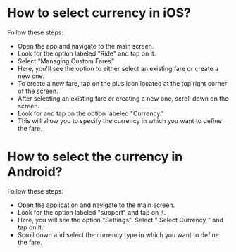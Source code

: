 # How to select currency in iOS?

Follow these steps:

* Open the app and navigate to the main screen.
* Look for the option labeled "Ride" and tap on it. 
* Select “Managing Custom Fares”
* Here, you'll see the option to either select an existing fare or create a new one.
* To create a new fare, tap on the plus icon located at the top right corner of the screen.
* After selecting an existing fare or creating a new one, scroll down on the screen.
* Look for and tap on the option labeled "Currency."
* This will allow you to specify the currency in which you want to define the fare.

# How to select the currency  in Android?

Follow these steps:

* Open the application and navigate to the main screen.
* Look for the option labeled "support" and tap on it.
* Here, you will see the option "Settings". Select " Select Currency " and tap on it.
* Scroll down and select the currency type in which you want to define the fare.

